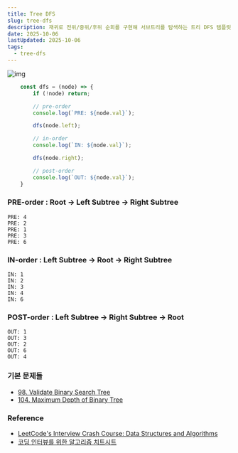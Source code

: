```yaml
---
title: Tree DFS
slug: tree-dfs
description: 재귀로 전위/중위/후위 순회를 구현해 서브트리를 탐색하는 트리 DFS 템플릿 정리
date: 2025-10-06
lastUpdated: 2025-10-06
tags:
  - tree-dfs
---
```


![img](https://assets.leetcode.com/uploads/2021/02/05/bst1.jpg)

```typescript
    const dfs = (node) => {
        if (!node) return;

        // pre-order
        console.log(`PRE: ${node.val}`);

        dfs(node.left);

        // in-order
        console.log(`IN: ${node.val}`);

        dfs(node.right);

        // post-order
        console.log(`OUT: ${node.val}`);
    }
```

### PRE-order :  Root -> Left Subtree -> Right Subtree

```
PRE: 4
PRE: 2
PRE: 1
PRE: 3
PRE: 6
```


### IN-order : Left Subtree -> Root -> Right Subtree

```
IN: 1
IN: 2
IN: 3
IN: 4
IN: 6
```



### POST-order : Left Subtree -> Right Subtree -> Root

```
OUT: 1
OUT: 3
OUT: 2
OUT: 6
OUT: 4
```


### 기본 문제들

* [98. Validate Binary Search Tree](/blog/validate-binary-search-tree/)
* [104. Maximum Depth of Binary Tree](/blog/maximum-depth-of-binary-tree/)

### Reference

- [LeetCode's Interview Crash Course: Data Structures and Algorithms](https://leetcode.com/explore/interview/card/leetcodes-interview-crash-course-data-structures-and-algorithms/?vacRef=problembanner)
- [코딩 인터뷰를 위한 알고리즘 치트시트](https://www.aladin.co.kr/shop/wproduct.aspx?ItemId=301923855&start=slayer)
